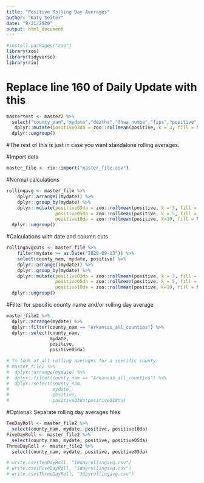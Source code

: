 ```yaml
---
title: "Positive Rolling Day Averages"
author: "Katy Seiter"
date: "9/21/2020"
output: html_document
---
```


```r
#install.packages("zoo")
library(zoo)        
library(tidyverse)
library(rio)
```
# Replace line 160 of Daily Update with this
``` r
mastertest <- master2 %>% 
  select("county_nam","mydate","deaths","fhwa_numbe","fips","positive","negative","recoveries","total_tests","active_cases","pop_5yr_est_2018","confirmed_pos","probable_pos","confirmed_neg","probable_neg","confirmed_recov","probable_recov","confirmed_death","probable_death","confirmed_active","probable_active","pcr_test","antigen_test","pcr_pos_test", "pcr_neg_test","antigen_pos_test","antigen_neg_test","total_pos_test","total_neg_test", "New_Cases_Today","Recovered_Since_Yesterday","New_Deaths_Today","New_Tests_Dashboard","Cases_Population","Tested_Population","New_Cases_Today_10k_Pop","Active_Cases_10k_Pop","Pct_Positive_Cumulative","Pct_Positive_New_to_Dashboard","Closed","Pct_Deaths_vs_Recoveries","Pct_Recoveries_vs_Deaths","lab_prvt","lab_pub") %>% 
   dplyr::mutate(positive03da = zoo::rollmean(positive, k = 3, fill = NA)) %>% 
  dplyr::ungroup()
```



#The rest of this is just in case you want standalone rolling averages.

#Import data
```r
master_file <- rio::import("master_file.csv")
```

#Normal calculations
```r
rollingavg <- master_file %>%
    dplyr::arrange((mydate)) %>% 
    dplyr::group_by(mydate) %>% 
    dplyr::mutate(positive03da = zoo::rollmean(positive, k = 3, fill = NA),
                  positive05da = zoo::rollmean(positive, k = 5, fill = NA),
                  positive10da = zoo::rollmean(positive, k=10, fill = NA)) %>% 
  dplyr::ungroup()
``` 

#Calculations with date and column cuts
```r
rollingavgcuts <- master_file %>%
    filter(mydate >= as.Date("2020-09-13")) %>%
    select(county_nam, mydate, positive) %>% 
    dplyr::arrange((mydate)) %>% 
    dplyr::group_by(mydate) %>% 
    dplyr::mutate(positive03da = zoo::rollmean(positive, k = 3, fill = NA),
                  positive05da = zoo::rollmean(positive, k = 5, fill = NA),
                  positive10da = zoo::rollmean(positive, k=10, fill = NA)) %>% 
  dplyr::ungroup()
``` 

#Filter for specific county name and/or rolling day average
```r
master_file2 %>% 
  dplyr::arrange(mydate) %>% 
  dplyr::filter(county_nam == "Arkansas_all_counties") %>% 
  dplyr::select(county_nam,
                mydate,
                positive,
                positive05da)

# To look at all rolling averages for a specific county:
# master_file2 %>% 
#  dplyr::arrange(mydate) %>% 
#  dplyr::filter(county_nam == "Arkansas_all_counties") %>% 
#  dplyr::select(county_nam,
#                mydate,
#                positive,
#                positive03da:positive010da)

``` 

#Optional: Separate rolling day averages files
```r
TenDayRoll <- master_file2 %>% 
  select(county_nam, mydate, positive, positive10da)
FiveDayRoll <- master_file2 %>% 
  select(county_nam, mydate, positive, positive05da)
ThreeDayRoll <- master_file2 %>% 
  select(county_nam, mydate, positive, positive03da)

# write.csv(TenDayRoll, "10dayrollingavg.csv")
# write.csv(FiveDayRoll, "5dayrollingavg.csv")
# write.csv(ThreeDayRoll, "3dayrollingavg.csv")
```

